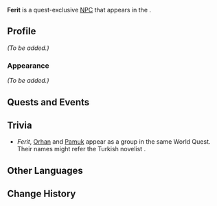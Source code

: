 {{Meta
|missing_NPC_profile  = yes
}}
{{Character Infobox
|type             = Quest NPC
|image            = NPC Ferit.png
|region           = Sumeru
|location         = Sumeru
|affiliation      = Corps of Thirty
}}
'''Ferit''' is a quest-exclusive [[NPC]] that appears in the {{Quest|A Short Encounter with a Rare Bird}}.
<!--
==Location==
{{subst:#tag:gallery|
NPC Location {{subst:PAGENAME}}.png{{subst:!}}{{subst:PAGENAME}}'s location
NPC Location {{subst:PAGENAME}} Context.png{{subst:!}}Additional context
|hideaddbutton=true
|captionalign=center
}}
-->
==Profile==
<!-- Detailed story/lore information goes here. -->
''(To be added.)''

===Appearance===
<!-- Keep appearance section short and concise. Limit to 2 paragraphs with 3-4 sentences each. -->
''(To be added.)''

==Quests and Events==
{{Quests and Events}}

==Trivia==
* ''Ferit'', [[Orhan]] and [[Pamuk]] appear as a group in the same World Quest. Their names might refer the Turkish novelist {{w|Orhan Pamuk|Ferit Orhan Pamuk}}.

==Other Languages==
{{Other Languages
|default_hidden = 1
|en      = Ferit
|zhs     = 菲利特
|zhs_rm  = Fēilìtè
|zht     = 菲利特
|zht_rm  = Fēilìtè
|ja      = フェリット
|ja_rm   = Feritto
|ko      = 페리트
|es      = Ferit
|fr      = Ferit
|ru      = Ферит
|th      = Ferit
|vi      = Ferit
|de      = Ferit
|id      = Ferit
|pt      = Ferit
|tr      = Ferit
|it      = Ferit
}}

==Change History==
{{Change History|3.0}}
<!--
==References==
{{Reflist}}
-->